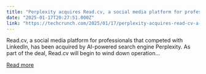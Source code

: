 ```yaml
---
title: "Perplexity acquires Read.cv, a social media platform for professionals"
date: "2025-01-17T20:27:51.000Z"
link: "https://techcrunch.com/2025/01/17/perplexity-acquires-read-cv-a-social-media-platform-for-professionals/"
---
```


Read.cv, a social media platform for professionals that competed with LinkedIn, has been acquired by AI-powered search engine Perplexity. As part of the deal, Read.cv will begin to wind down operation...

[Read more](https://techcrunch.com/2025/01/17/perplexity-acquires-read-cv-a-social-media-platform-for-professionals/)
